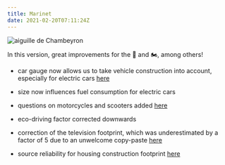 ```yaml
---
title: Marinet
date: 2021-02-20T07:11:24Z
---
```


![aiguille de Chambeyron](https://upload.wikimedia.org/wikipedia/commons/thumb/8/86/Chambeyron-lac_du_marinet.jpg/640px-Chambeyron-lac_du_marinet.jpg)

In this version, great improvements for the 🚗 and 🏍, among others!

- car gauge now allows us to take vehicle construction into account, especially for electric cars <a href="https://github.com/betagouv/ecolab-data/pull/888">here</a>
- size now influences fuel consumption for electric cars
- questions on motorcycles and scooters added <a href="https://github.com/betagouv/ecolab-data/pull/891">here</a>
- eco-driving factor corrected downwards 
- correction of the television footprint, which was underestimated by a factor of 5 due to an unwelcome copy-paste <a href="https://github.com/betagouv/ecolab-data/pull/889/commits/bed18fa7150e5676460546347721e7f9b5e19a08">here</a>

- source reliability for housing construction footprint <a href="https://github.com/betagouv/ecolab-data/pull/908">here</a>
